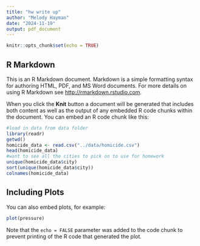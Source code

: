 ```yaml
---
title: "hw write up"
author: "Melody Hayman"
date: "2024-11-19"
output: pdf_document
---
```


```r
knitr::opts_chunk$set(echo = TRUE)
```

## R Markdown

This is an R Markdown document. Markdown is a simple formatting syntax for authoring HTML, PDF, and MS Word documents. For more details on using R Markdown see <http://rmarkdown.rstudio.com>.

When you click the **Knit** button a document will be generated that includes both content as well as the output of any embedded R code chunks within the document. You can embed an R code chunk like this:

```r
#load in data from data folder
library(readr)
getwd()
homicide_data <- read.csv("../data/homicide.csv")
head(homicide_data)
#want to see all the cities to pick on to use for homework
unique(homicide_data$city)
sort(unique(homicide_data$city))
colnames(homicide_data)

```

## Including Plots

You can also embed plots, for example:

```r
plot(pressure)
```

Note that the `echo = FALSE` parameter was added to the code chunk to prevent printing of the R code that generated the plot.
